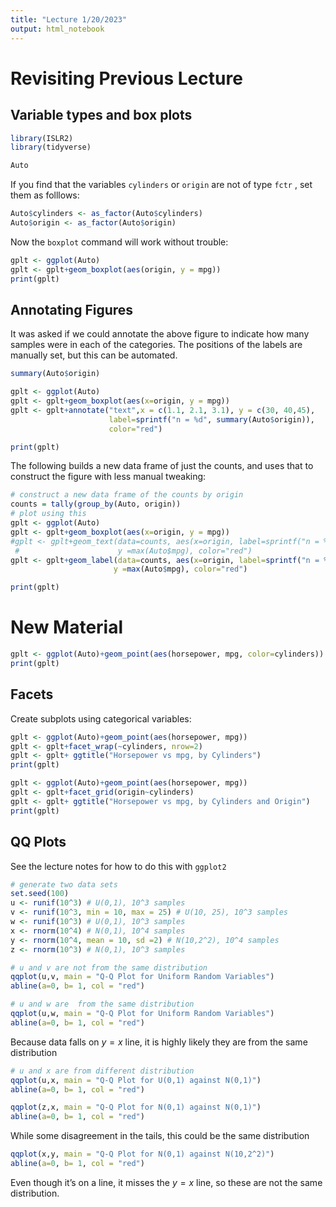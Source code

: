 ```yaml
---
title: "Lecture 1/20/2023"
output: html_notebook
---
```


# Revisiting Previous Lecture

## Variable types and box plots

```r
library(ISLR2)
library(tidyverse)
```

```r
Auto
```

If you find that the variables `cylinders` or `origin` are not of type `fctr` , set them as folllows:

```r
Auto$cylinders <- as_factor(Auto$cylinders)
Auto$origin <- as_factor(Auto$origin)
```

Now the `boxplot` command will work without trouble:

```r
gplt <- ggplot(Auto)
gplt <- gplt+geom_boxplot(aes(origin, y = mpg))
print(gplt)
```

## Annotating Figures

It was asked if we could annotate the above figure to indicate how many samples were in each of the categories. The positions of the labels are manually set, but this can be automated.

```r
summary(Auto$origin)
```

```r
gplt <- ggplot(Auto)
gplt <- gplt+geom_boxplot(aes(x=origin, y = mpg))
gplt <- gplt+annotate("text",x = c(1.1, 2.1, 3.1), y = c(30, 40,45), 
                      label=sprintf("n = %d", summary(Auto$origin)),
                      color="red")

print(gplt)
```

The following builds a new data frame of just the counts, and uses that to construct the figure with less manual tweaking:

```r
# construct a new data frame of the counts by origin
counts = tally(group_by(Auto, origin))
# plot using this
gplt <- ggplot(Auto)
gplt <- gplt+geom_boxplot(aes(x=origin, y = mpg))
#gplt <- gplt+geom_text(data=counts, aes(x=origin, label=sprintf("n = %d",n)), 
 #                      y =max(Auto$mpg), color="red")
gplt <- gplt+geom_label(data=counts, aes(x=origin, label=sprintf("n = %d",n)), 
                       y =max(Auto$mpg), color="red")

print(gplt)
```

# New Material

```r
gplt <- ggplot(Auto)+geom_point(aes(horsepower, mpg, color=cylinders))
print(gplt)
```

## Facets

Create subplots using categorical variables:

```r
gplt <- ggplot(Auto)+geom_point(aes(horsepower, mpg))
gplt <- gplt+facet_wrap(~cylinders, nrow=2)
gplt <- gplt+ ggtitle("Horsepower vs mpg, by Cylinders")
print(gplt)
```

```r
gplt <- ggplot(Auto)+geom_point(aes(horsepower, mpg))
gplt <- gplt+facet_grid(origin~cylinders)
gplt <- gplt+ ggtitle("Horsepower vs mpg, by Cylinders and Origin")
print(gplt)
```

## QQ Plots

See the lecture notes for how to do this with `ggplot2`

```r
# generate two data sets
set.seed(100)
u <- runif(10^3) # U(0,1), 10^3 samples
v <- runif(10^3, min = 10, max = 25) # U(10, 25), 10^3 samples
w <- runif(10^3) # U(0,1), 10^3 samples
x <- rnorm(10^4) # N(0,1), 10^4 samples
y <- rnorm(10^4, mean = 10, sd =2) # N(10,2^2), 10^4 samples
z <- rnorm(10^3) # N(0,1), 10^3 samples
```

```r
# u and v are not from the same distribution
qqplot(u,v, main = "Q-Q Plot for Uniform Random Variables")
abline(a=0, b= 1, col = "red")
```

```r
# u and w are  from the same distribution
qqplot(u,w, main = "Q-Q Plot for Uniform Random Variables")
abline(a=0, b= 1, col = "red")
```

Because data falls on $y=x$ line, it is highly likely they are from the same distribution

```r
# u and x are from different distribution
qqplot(u,x, main = "Q-Q Plot for U(0,1) against N(0,1)")
abline(a=0, b= 1, col = "red")
```

```r
qqplot(z,x, main = "Q-Q Plot for N(0,1) against N(0,1)")
abline(a=0, b= 1, col = "red")
```

While some disagreement in the tails, this could be the same distribution

```r
qqplot(x,y, main = "Q-Q Plot for N(0,1) against N(10,2^2)")
abline(a=0, b= 1, col = "red")
```

Even though it's on a line, it misses the $y=x$ line, so these are not the same distribution.

